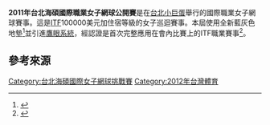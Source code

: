 {{TennisEventInfo|2011|台北海碩國際職業女子網球公開賽|
| date=10月31日至11月6日
| edition=第五屆
| surface=室內地毯
| location={{flagicon|TWN}}[[台北小巨蛋|台北小巨蛋]]
| champs={{flagicon|JPN}} [[森田步美|森田步美]]
| champd={{flagicon|TPE}} [[詹詠然|詹詠然]]／{{flagicon|CHN}} [[鄭潔|鄭潔]]
}}

'''2011年台北海碩國際職業女子網球公開賽'''是在[[台北小巨蛋|台北小巨蛋]]舉行的國際職業女子網球賽事。這是[[國際網球總會|ITF]]100000美元加住宿等級的女子巡迴賽事。本屆使用全新藍灰色地墊<ref>{{Cite web |url=http://www.oecsportsmarketing.com/files/14-1000-587,r15-1.php |title=小巨蛋場勘 海碩盃藍地墊將亮相 |accessdate=2012-05-05 |publisher=海碩運動 |date=2011-10-13 |language=zh-tw |archive-url=https://web.archive.org/web/20131002095626/http://www.oecsportsmarketing.com/files/14-1000-587,r15-1.php |archive-date=2013-10-02 |dead-url=yes }}</ref>並引進[[鷹眼系統|鷹眼系統]]，經認證是首次完整應用在會內比賽上的ITF職業賽事<ref>{{Cite web |url=http://www.itftennis.com/procircuit/news/articles/hawk-eye-makes-itf-pro-circuit-debut.aspx |title=Hawk-Eye makes ITF Pro Circuit debut |accessdate=2012-05-05 |publisher=[[國際網球總會|ITF]] |date=2011-11-07 |language=en |archive-date=2017-11-07 |archive-url=https://web.archive.org/web/20171107024751/http://www.itftennis.com/procircuit/news/articles/hawk-eye-makes-itf-pro-circuit-debut.aspx |dead-url=no }}</ref>。

==參考來源==
{{reflist}}

[[Category:台北海碩國際女子網球挑戰賽|Category:台北海碩國際女子網球挑戰賽]]
[[Category:2012年台灣體育|Category:2012年台灣體育]]